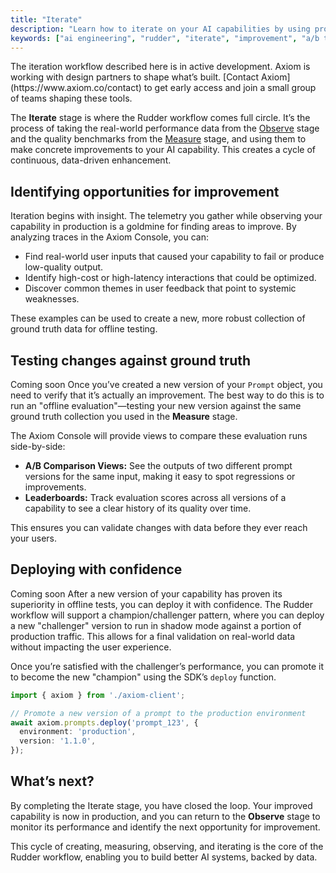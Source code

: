 ```yaml
---
title: "Iterate"
description: "Learn how to iterate on your AI capabilities by using production data and evaluation scores to drive improvements."
keywords: ["ai engineering", "rudder", "iterate", "improvement", "a/b testing", "champion challenger"]
---
```



<Warning>
The iteration workflow described here is in active development. Axiom is working with design partners to shape what’s built. [Contact Axiom](https://www.axiom.co/contact) to get early access and join a small group of teams shaping these tools.
</Warning>

The **Iterate** stage is where the Rudder workflow comes full circle. It’s the process of taking the real-world performance data from the [Observe](/ai-engineering/observe) stage and the quality benchmarks from the [Measure](/ai-engineering/measure) stage, and using them to make concrete improvements to your AI <Tooltip tip={definitions.Capability}>capability</Tooltip>. This creates a cycle of continuous, data-driven enhancement.

## Identifying opportunities for improvement

Iteration begins with insight. The telemetry you gather while observing your capability in production is a goldmine for finding areas to improve. By analyzing traces in the Axiom Console, you can:

* Find real-world user inputs that caused your capability to fail or produce low-quality output.
* Identify high-cost or high-latency interactions that could be optimized.
* Discover common themes in user feedback that point to systemic weaknesses.

These examples can be used to create a new, more robust <Tooltip tip={definitions.Collection}>collection</Tooltip> of <Tooltip tip={definitions.GroundTruth}>ground truth</Tooltip> data for offline testing.

## Testing changes against ground truth

<Badge>Coming soon</Badge> Once you’ve created a new version of your `Prompt` object, you need to verify that it’s actually an improvement. The best way to do this is to run an "offline evaluation"—testing your new version against the same ground truth collection you used in the **Measure** stage.

The Axiom Console will provide views to compare these evaluation runs side-by-side:

* **A/B Comparison Views:** See the outputs of two different prompt versions for the same input, making it easy to spot regressions or improvements.
* **Leaderboards:** Track evaluation scores across all versions of a capability to see a clear history of its quality over time.

This ensures you can validate changes with data before they ever reach your users.

## Deploying with confidence

<Badge>Coming soon</Badge> After a new version of your capability has proven its superiority in offline tests, you can deploy it with confidence. The Rudder workflow will support a champion/challenger pattern, where you can deploy a new "challenger" version to run in shadow mode against a portion of production traffic. This allows for a final validation on real-world data without impacting the user experience.

Once you’re satisfied with the challenger’s performance, you can promote it to become the new "champion" using the SDK’s `deploy` function.

```typescript
import { axiom } from './axiom-client';

// Promote a new version of a prompt to the production environment
await axiom.prompts.deploy('prompt_123', {
  environment: 'production',
  version: '1.1.0',
});
```

## What’s next?

By completing the Iterate stage, you have closed the loop. Your improved capability is now in production, and you can return to the **Observe** stage to monitor its performance and identify the next opportunity for improvement.

This cycle of creating, measuring, observing, and iterating is the core of the Rudder workflow, enabling you to build better AI systems, backed by data.